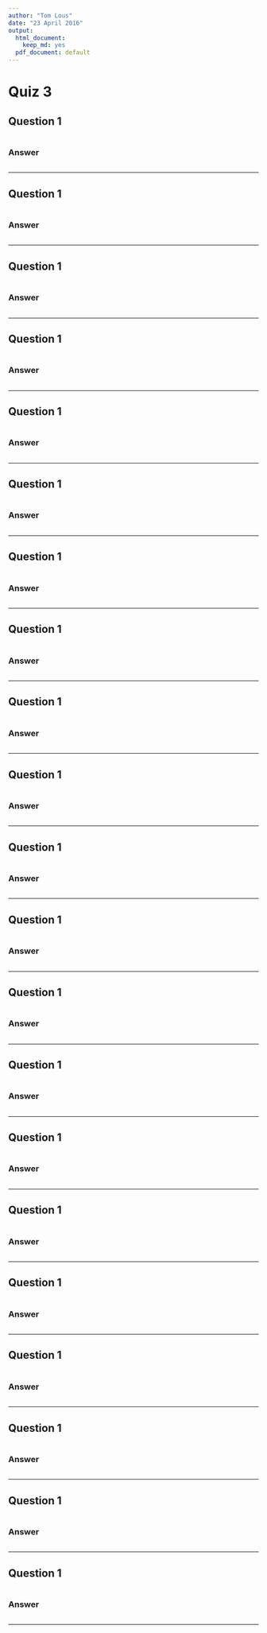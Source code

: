 ```yaml
---
author: "Tom Lous"
date: "23 April 2016"
output:
  html_document:
    keep_md: yes
  pdf_document: default
---
```


# Quiz 3
## Question 1



```r
```


### Answer

```r
```

---

## Question 1



```r
```


### Answer

```r
```

---

## Question 1



```r
```


### Answer

```r
```

---

## Question 1



```r
```


### Answer

```r
```

---

## Question 1



```r
```


### Answer

```r
```

---

## Question 1



```r
```


### Answer

```r
```

---

## Question 1



```r
```


### Answer

```r
```

---

## Question 1



```r
```


### Answer

```r
```

---

## Question 1



```r
```


### Answer

```r
```

---

## Question 1



```r
```


### Answer

```r
```

---

## Question 1



```r
```


### Answer

```r
```

---

## Question 1



```r
```


### Answer

```r
```

---

## Question 1



```r
```


### Answer

```r
```

---

## Question 1



```r
```


### Answer

```r
```

---

## Question 1



```r
```


### Answer

```r
```

---

## Question 1



```r
```


### Answer

```r
```

---

## Question 1



```r
```


### Answer

```r
```

---

## Question 1



```r
```


### Answer

```r
```

---

## Question 1



```r
```


### Answer

```r
```

---

## Question 1



```r
```


### Answer

```r
```

---

## Question 1



```r
```


### Answer

```r
```

---

